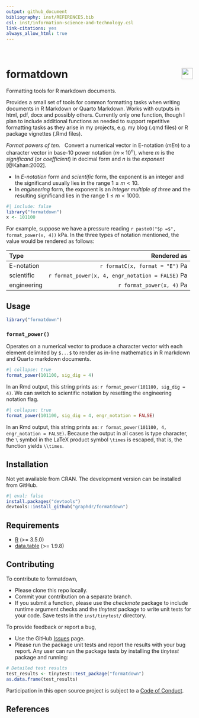 ```yaml
---
output: github_document
bibliography: inst/REFERENCES.bib
csl: inst/information-science-and-technology.csl
link-citations: yes
always_allow_html: true
---
```


<!-- Edit README.Rmd (not README.md) -->

<br>

# formatdown  <img src="man/figures/logo.png" align="right" width="30" />

Formatting tools for R markdown documents. 

Provides a small set of tools for common formatting tasks when writing documents in R Markdown or Quarto Markdown. Works with outputs in html, pdf, docx and possibly others. Currently only one function, though I plan to include additional functions as needed to support repetitive formatting tasks as they arise in my projects, e.g. my blog (.qmd files) or R package vignettes (.Rmd files). 

*Format powers of ten.* &nbsp; Convert a numerical vector in E-notation (*mEn*) to a character vector in base-10 power notation $(m \times 10^n)$, where $m$ is the *significand* (or *coefficient*) in decimal form and $n$ is the *exponent* [@Kahan:2002]. 

- In *E-notation* form and  *scientific* form, the exponent is an integer and the significand usually lies in the range $1 \leq m < 10$. 
- In *engineering* form, the exponent is an *integer multiple of three* and  the resulting significand lies in the range $1 \leq m < 1000$.


```r
#| include: false
library("formatdown")
x <- 101100
```

For example, suppose we have a pressure reading `r paste0("$p =$", format_power(x, 4))` kPa. In the three types of notation mentioned, the value would be rendered as follows: 

| Type        | Rendered as                                     | 
|:------------|------------------------------------------------:|
| E-notation  | `r formatC(x, format = "E")` Pa                 |
| scientific  | `r format_power(x, 4, engr_notation = FALSE)` Pa|
| engineering | `r format_power(x, 4)` Pa                       |







## Usage

```r
library("formatdown")
```


### `format_power()`

Operates on a numerical vector to produce a character vector with each element delimited by `$...$` to render as in-line mathematics in R markdown and Quarto markdown documents. 

```r
#| collapse: true
format_power(101100, sig_dig = 4)
```

In an Rmd output, this string prints as: `r format_power(101100, sig_dig = 4)`. We can switch to scientific notation by resetting the engineering notation flag.

```r
#| collapse: true
format_power(101100, sig_dig = 4, engr_notation = FALSE)
```

In an Rmd output, this string prints as: `r format_power(101100, 4, engr_notation = FALSE)`. Because the output in all cases is type character, the `\` symbol in the LaTeX product symbol `\times` is escaped, that is, the function yields `\\times`. 







## Installation

Not yet available from CRAN.  The development version can be installed from GitHub.   

```r
#| eval: false
install.packages("devtools")
devtools::install_github("graphdr/formatdown")
```







## Requirements

- <a href="https://www.r-project.org/" target="_blank">R</a> (\>= 3.5.0)
- <a href="https://rdatatable.gitlab.io/data.table/"
  target="_blank">data.table</a> (\>= 1.9.8)  







## Contributing

To contribute to formatdown,

- Please clone this repo locally.  
- Commit your contribution on a separate branch.
- If you submit a function, please use the *checkmate* package to
  include runtime argument checks and the *tinytest* package to write
  unit tests for your code. Save tests in the `inst/tinytest/`
  directory.

To provide feedback or report a bug,

- Use the GitHub <a href="https://github.com/graphdr/formatdown/issues">
    Issues</a> page.
- Please run the package unit tests and report the results with your bug
  report. Any user can run the package tests by installing the
  *tinytest* package and running:

``` r
# Detailed test results
test_results <- tinytest::test_package("formatdown")
as.data.frame(test_results)
```

Participation in this open source project is subject to a [Code of
Conduct](CONDUCT.html).





## References
